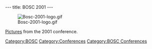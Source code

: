 ---
title: BOSC 2001
---

[[Image:Bosc-2001-logo.gif]]

[http://gallery.open-bio.org/gallery2/v/bosc2001 Pictures] from the 2001 conference.
[[Category:BOSC]] [[Category:Conferences]]
[[Category:BOSC Conferences]]